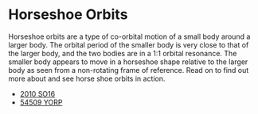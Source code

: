 

<Meta title="Showcase/Horseshoe Orbit/Intro" />


# Horseshoe Orbits

Horseshoe orbits are a type of co-orbital motion of a small body around a larger body. The orbital period of the smaller body is very close to that of the larger body, and the two bodies are in a 1:1 orbital resonance. The smaller body appears to move in a horseshoe shape relative to the larger body as seen from a non-rotating frame of reference. Read on to find out more about and see horse shoe orbits in action.

- [2010 SO16](?path=/docs/showcase-horseshoeorbit-2010-so16--docs)
- [54509 YORP](?path=/docs/showcase-horseshoeorbit-54509-yorp--docs)

